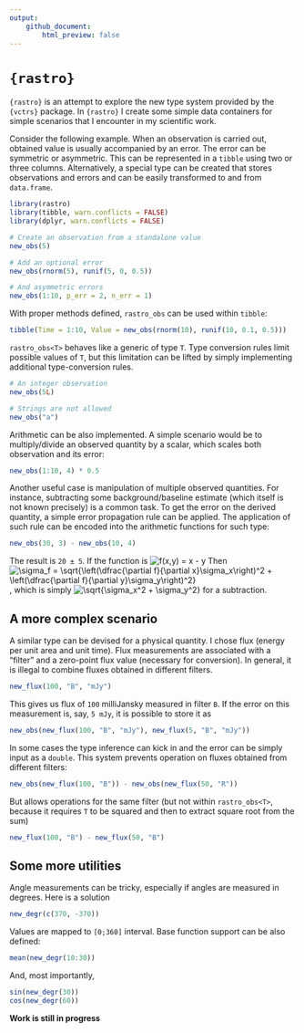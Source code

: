 ```yaml
---
output: 
    github_document:
        html_preview: false
---
```


# `{rastro}`
`{rastro}` is an attempt to explore the new type system provided by the `{vctrs}` package. In `{rastro}` I create some simple data containers for simple scenarios that I encounter in my scientific work.

Consider the following example. When an observation is carried out, obtained value is usually accompanied by an error. The error can be symmetric or asymmetric. This can be represented in a `tibble` using two or three columns. Alternatively, a special type can be created that stores observations and errors and can be easily transformed to and from `data.frame`.
```r
library(rastro)
library(tibble, warn.conflicts = FALSE)
library(dplyr, warn.conflicts = FALSE)

# Create an observation from a standalone value
new_obs(5)

# Add an optional error
new_obs(rnorm(5), runif(5, 0, 0.5))

# And asymmetric errors
new_obs(1:10, p_err = 2, n_err = 1)
```

With proper methods defined, `rastro_obs` can be used within `tibble`:
```r
tibble(Time = 1:10, Value = new_obs(rnorm(10), runif(10, 0.1, 0.5)))
```

`rastro_obs<T>` behaves like a generic of type `T`. Type conversion rules limit possible values of `T`, but this limitation can be lifted by simply implementing additional type-conversion rules.
```r
# An integer observation
new_obs(5L)

# Strings are not allowed
new_obs("a")
```

Arithmetic can be also implemented. A simple scenario would be to multiply/divide an observed quantity by a scalar, which scales both observation and its error:
```r
new_obs(1:10, 4) * 0.5
```

Another useful case is manipulation of multiple observed quantities. For instance, subtracting some background/baseline estimate (which itself is not known precisely) is a common task. To get the error on the derived quantity, a simple error propagation rule can be applied. The application of such rule can be encoded into the arithmetic functions for such type:
```r
new_obs(30, 3) - new_obs(10, 4)
```

The result is `20 ± 5`. If the function is
<img src="https://latex.codecogs.com/gif.latex?f(x,y)&space;=&space;x&space;-&space;y" title="f(x,y) = x - y" />
Then 
<img src="https://latex.codecogs.com/gif.latex?\sigma_f&space;=&space;\sqrt{\left(\dfrac{\partial&space;f}{\partial&space;x}\sigma_x\right)^2&space;&plus;&space;\left(\dfrac{\partial&space;f}{\partial&space;y}\sigma_y\right)^2}" title="\sigma_f = \sqrt{\left(\dfrac{\partial f}{\partial x}\sigma_x\right)^2 + \left(\dfrac{\partial f}{\partial y}\sigma_y\right)^2}" />,
which is simply 
<img src="https://latex.codecogs.com/gif.latex?\sqrt{\sigma_x^2&space;&plus;&space;\sigma_y^2}" title="\sqrt{\sigma_x^2 + \sigma_y^2}" />
for a subtraction.

## A more complex scenario
A similar type can be devised for a physical quantity. I chose flux (energy per unit area and unit time). Flux measurements are associated with a "filter" and a zero-point flux value (necessary for conversion). In general, it is illegal to combine fluxes obtained in different filters. 
```r
new_flux(100, "B", "mJy")
```
This gives us flux of `100` milliJansky measured in filter `B`. If the error on this measurement is, say, `5 mJy`, it is possible to store it as
```r
new_obs(new_flux(100, "B", "mJy"), new_flux(5, "B", "mJy"))
```
In some cases the type inference can kick in and the error can be simply input as a `double`. 
This system prevents operation on fluxes obtained from different filters:
```r
new_obs(new_flux(100, "B")) - new_obs(new_flux(50, "R"))
```
But allows operations for the same filter (but not within `rastro_obs<T>`, because it requires `T` to be squared and then to extract square root from the sum)
```r
new_flux(100, "B") - new_flux(50, "B")
```

## Some more utilities
Angle measurements can be tricky, especially if angles are measured in degrees. Here is a solution
```r
new_degr(c(370, -370))
```
Values are mapped to `[0;360]` interval. Base function support can be also defined:
```r
mean(new_degr(10:30))
```
And, most importantly,
```r
sin(new_degr(30))
cos(new_degr(60))
```

**Work is still in progress**